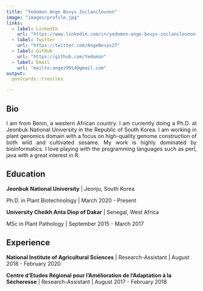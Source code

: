 ```yaml
---
title: "Yedomon Ange Bovys Zoclanclounon"
image: "images/profile.jpg"
links:
  - label: LinkedIn
    url: "https://www.linkedin.com/in/yedomon-ange-bovys-zoclanclounon-660a1755/"
  - label: Twitter
    url: "https://twitter.com/AngeBovys27"
  - label: GitHub
    url: "https://github.com/Yedomon"
  - label: Email
    url: "mailto:angez9914@gmail.com"
output:
  postcards::trestles

---
```


## Bio

<p style="text-align:justify;">I am from Benin, a western African country. I am currently doing a Ph.D. at Jeonbuk National University in the Republic of South Korea. I am working in plant genomics domain with a focus on high-quality genome construction of both wild and cultivated sesame. My work is highly dominated by bioinformatics. I love playing with the programming languages such as perl, java with a great interest in R. </p>


## Education


**Jeonbuk National University** | Jeonju, South Korea

Ph.D. in Plant Biotechnology | March 2020 - Present

**University Cheikh Anta Diop of Dakar** | Senegal, West Africa

MSc in Plant Pathology | September 2015 - March 2017


## Experience

**National Institute of Agricultural Sciences** 
| Research-Assistant 
| August 2018 - February 2020

**Centre d’Etudes Régional pour l’Amélioration de l’Adaptation à la Sècheresse**
| Research-Assistant 
| August 2017 - February 2018



